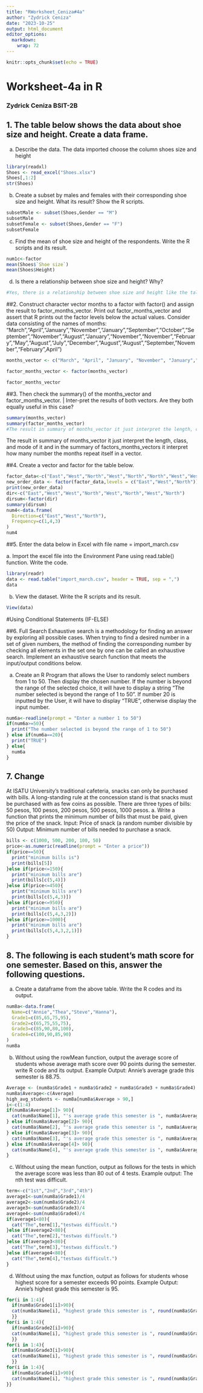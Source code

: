 ---
title: "RWorksheet_Ceniza#4a"
author: "Zydrick Ceniza"
date: "2023-10-25"
output: html_document
editor_options: 
  markdown: 
    wrap: 72
---

```{r setup, include=FALSE}
knitr::opts_chunk$set(echo = TRUE)
```

# Worksheet-4a in R

### Zydrick Ceniza BSIT-2B

## 1. The table below shows the data about shoe size and height. Create a data frame.

a.  Describe the data. The data imported choose the column shoes size
    and height

```{r}
library(readxl)
Shoes <- read_excel("Shoes.xlsx")
Shoes[,1:2]
str(Shoes)
```

b.  Create a subset by males and females with their corresponding shoe
    size and height. What its result? Show the R scripts.

```{r}
subsetMale <- subset(Shoes,Gender == "M")
subsetMale
subsetFemale <- subset(Shoes,Gender == "F")
subsetFemale
```

c.  Find the mean of shoe size and height of the respondents. Write the
    R scripts and its result.

```{r}
num1c<-factor
mean(Shoes$`Shoe size`)
mean(Shoes$Height)
```

d.  Is there a relationship between shoe size and height? Why?

```{r, echo=False}
#Yes, there is a relationship between shoe size and height like the taller you are the bigger the shoes size
```

##2. Construct character vector months to a factor with factor() and
assign the result to factor_months_vector. Print out
factor_months_vector and assert that R prints out the factor levels
below the actual values. Consider data consisting of the names of
months:
"March","April","January","November","January","September","October","September","November","August","January","November","November","February","May","August","July","December","August","August","September,"November","February",April")

```{r}
months_vector <- c("March", "April", "January", "November", "January","September", "October", "September", "November", "August","January", "November", "November", "February", "May", "August","July", "December", "August", "August", "September", "November", "February", "April")

factor_months_vector <- factor(months_vector)

factor_months_vector
```

##3. Then check the summary() of the months_vector and
factor_months_vector. \| Inter-pret the results of both vectors. Are
they both equally useful in this case?

```{r}
summary(months_vector)
summary(factor_months_vector)
#The result in summary of months_vector it just interpret the length, class, and mode of it and in the summary of factors_months_vectors it interpret how many number the months repeat itself in a vector.
```

The result in summary of months_vector it just interpret the length,
class, and mode of it and in the summary of factors_months_vectors it
interpret how many number the months repeat itself in a vector.

##4. Create a vector and factor for the table below.

```{r}
factor_data<-c("East","West","North","West","North","North","West","West")
new_order_data <- factor(factor_data,levels = c("East","West","North"))
print(new_order_data)
dir<-c("East","West","West","North","West","North","West","North")
dirsum<-factor(dir)
summary(dirsum)
num4<-data.frame(
  Direction=c("East","West","North"),
  Frequency=c(1,4,3)
)
num4

```

##5. Enter the data below in Excel with file name = import_march.csv

a\. Import the excel file into the Environment Pane using read.table()
function. Write the code.

```{r}
library(readr)
data <- read.table("import_march.csv", header = TRUE, sep = ",")
data
```

b.  View the dataset. Write the R scripts and its result.

```{r}
View(data)
```

#Using Conditional Statements (IF-ELSE)

##6. Full Search Exhaustive search is a methodology for finding an
answer by exploring all possible cases. When trying to find a desired
number in a set of given numbers, the method of finding the
corresponding number by checking all elements in the set one by one can
be called an exhaustive search. Implement an exhaustive search function
that meets the input/output conditions below.

a.  Create an R Program that allows the User to randomly select numbers
    from 1 to 50. Then display the chosen number. If the number is
    beyond the range of the selected choice, it will have to display a
    string "The number selected is beyond the range of 1 to 50". If
    number 20 is inputted by the User, it will have to display "TRUE",
    otherwise display the input number.

```{r}
num6a<-readline(prompt = "Enter a number 1 to 50")
if(num6a>=50){
  print("The number selected is beyond the range of 1 to 50")
} else if(num6a==20){
  print("TRUE")
} else{
  num6a
}
```

## 7. Change

At ISATU University's traditional cafeteria, snacks can only be
purchased with bills. A long-standing rule at the concession stand is
that snacks must be purchased with as few coins as possible. There are
three types of bills: 50 pesos, 100 pesos, 200 pesos, 500 pesos, 1000
pesos. a. Write a function that prints the minimum number of bills that
must be paid, given the price of the snack. Input: Price of snack (a
random number divisible by 50) Output: Minimum number of bills needed to
purchase a snack.

```{r}
bills <- c(1000, 500, 200, 100, 50)
price<-as.numeric(readline(prompt = "Enter a price"))
if(price==50){
  print("minimum bills is")
  print(bills[5])
}else if(price<=150){
  print("minimum bills are")
  print(bills[c(5,4)])
}else if(price<=450){
  print("minimum bills are")
  print(bills[c(5,4,3)])
}else if(price<=950){
  print("minimum bills are")
  print(bills[c(5,4,3,2)])
}else if(price>=1000){
  print("minimum bills are")
  print(bills[c(5,4,3,2,1)])
}
```

## 8. The following is each student's math score for one semester. Based on this, answer the following questions.

a.  Create a dataframe from the above table. Write the R codes and its
    output.

```{r}
num8a<-data.frame(
  Name=c("Annie","Thea","Steve","Hanna"),
  Grade1=c(85,65,75,95),
  Grade2=c(65,75,55,75),
  Grade3=c(85,90,80,100),
  Grade4=c(100,90,85,90)
)
num8a
```

b.  Without using the rowMean function, output the average score of
    students whose average math score over 90 points during the
    semester. write R code and its output. Example Output: Annie's
    average grade this semester is 88.75.

```{r}
Average <- (num8a$Grade1 + num8a$Grade2 + num8a$Grade3 + num8a$Grade4) / 4
num8a$Average<-c(Average)
high_avg_students <- num8a[num8a$Average > 90,]
i<-c(1:4)
if(num8a$Average[1]> 90){
  cat(num8a$Name[1], "'s average grade this semester is ", num8a$Average[1], ".\n")
} else if(num8a$Average[2]> 90){
  cat(num8a$Name[2], "'s average grade this semester is ", num8a$Average[2], ".\n")
} else if(num8a$Average[3]> 90){
  cat(num8a$Name[3], "'s average grade this semester is ", num8a$Average[3], ".\n")
} else if(num8a$Average[4]> 90){
  cat(num8a$Name[4], "'s average grade this semester is ", num8a$Average[4], ".\n")
}


```

c.  Without using the mean function, output as follows for the tests in
    which the average score was less than 80 out of 4 tests. Example
    output: The nth test was difficult.

```{r}
term<-c("1st","2nd","3rd","4th")
average1<-sum(num8a$Grade1)/4
average2<-sum(num8a$Grade2)/4
average3<-sum(num8a$Grade3)/4
average4<-sum(num8a$Grade4)/4
if(average1<80){
  cat("The",term[1],"testwas difficult.")
}else if(average2<80){
  cat("The",term[2],"testwas difficult.")
}else if(average3<80){
  cat("The",term[3],"testwas difficult.")
}else if(average4<80){
  cat("The",term[4],"testwas difficult.")
}
```

d.  Without using the max function, output as follows for students whose
    highest score for a semester exceeds 90 points. Example Output:
    Annie's highest grade this semester is 95.

```{r}
for(i in 1:4){
  if(num8a$Grade1[i]>90){
  cat(num8a$Name[i], "highest grade this semester is ", round(num8a$Grade1[i],2), ".\n")
  }}
for(i in 1:4){
  if(num8a$Grade2[i]>90){
  cat(num8a$Name[i], "highest grade this semester is ", round(num8a$Grade2[i],2), ".\n")
  }}
for(i in 1:4){
  if(num8a$Grade3[i]>90){
  cat(num8a$Name[i], "highest grade this semester is ", round(num8a$Grade3[i],2), ".\n")
  }}
for(i in 1:4){
  if(num8a$Grade4[i]>90){
  cat(num8a$Name[i], "highest grade this semester is ", round(num8a$Grade4[i],2), ".\n")
}}
```
